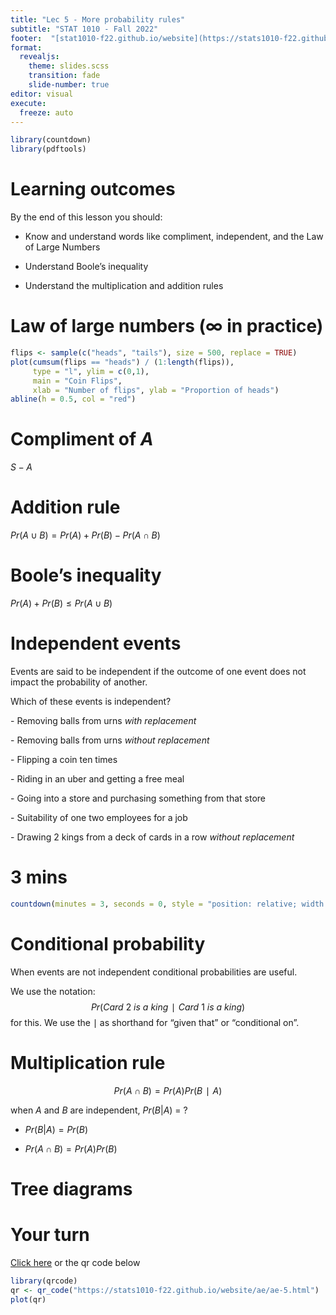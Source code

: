 ```yaml
---
title: "Lec 5 - More probability rules"
subtitle: "STAT 1010 - Fall 2022"
footer:  "[stat1010-f22.github.io/website](https://stats1010-f22.github.io/website/)"
format: 
  revealjs: 
    theme: slides.scss
    transition: fade
    slide-number: true
editor: visual
execute:
  freeze: auto
---
```


```r
library(countdown)
library(pdftools)
```

# Learning outcomes

By the end of this lesson you should:

-   Know and understand words like compliment, independent, and the Law of Large Numbers

-   Understand Boole's inequality

-   Understand the multiplication and addition rules

#  {background-image="lect_06-images/one_event.png" background-size="contain"}

# Law of large numbers ($\infty$ in practice)
```r
flips <- sample(c("heads", "tails"), size = 500, replace = TRUE)
plot(cumsum(flips == "heads") / (1:length(flips)), 
     type = "l", ylim = c(0,1),  
     main = "Coin Flips", 
     xlab = "Number of flips", ylab = "Proportion of heads")
abline(h = 0.5, col = "red")
```

# Compliment of $A$

$S - A$

#  {background-image="lect_06-images/blue_zones_venn_diagram.png" background-size="contain"}

# Addition rule

$Pr(A \cup B)=Pr(A)+Pr(B)−Pr(A \cap B)$

# Boole's inequality

$Pr(A)+Pr(B) \leq Pr(A \cup B)$

# Independent events

Events are said to be independent if the outcome of one event does not impact the probability of another.

Which of these events is independent?

\- Removing balls from urns *with replacement*

\- Removing balls from urns *without replacement*

\- Flipping a coin ten times

\- Riding in an uber and getting a free meal

\- Going into a store and purchasing something from that store

\- Suitability of one two employees for a job

\- Drawing 2 kings from a deck of cards in a row *without replacement*

# 3 mins

```r
countdown(minutes = 3, seconds = 0, style = "position: relative; width: min-content;")
```

# Conditional probability

When events are not independent conditional probabilities are useful.

We use the notation: $$Pr(Card\: 2\: is\: a\: king∣Card\: 1\: is\: a\: king)$$ for this. We use the ∣ as shorthand for "given that" or "conditional on".

# Multiplication rule

$$Pr(A \cap B) = Pr(A)Pr(B∣A)$$

when $A$ and $B$ are independent, $Pr(B|A)$ = ?

::: incremental
-   $Pr(B|A) = Pr(B)$

-   $Pr(A \cap B) = Pr(A)Pr(B)$
:::

# Tree diagrams



# Your turn

[Click here](https://stats1010-f22.github.io/website/ae/ae-5.html) or the qr code below

```r
library(qrcode)
qr <- qr_code("https://stats1010-f22.github.io/website/ae/ae-5.html")
plot(qr)
```

